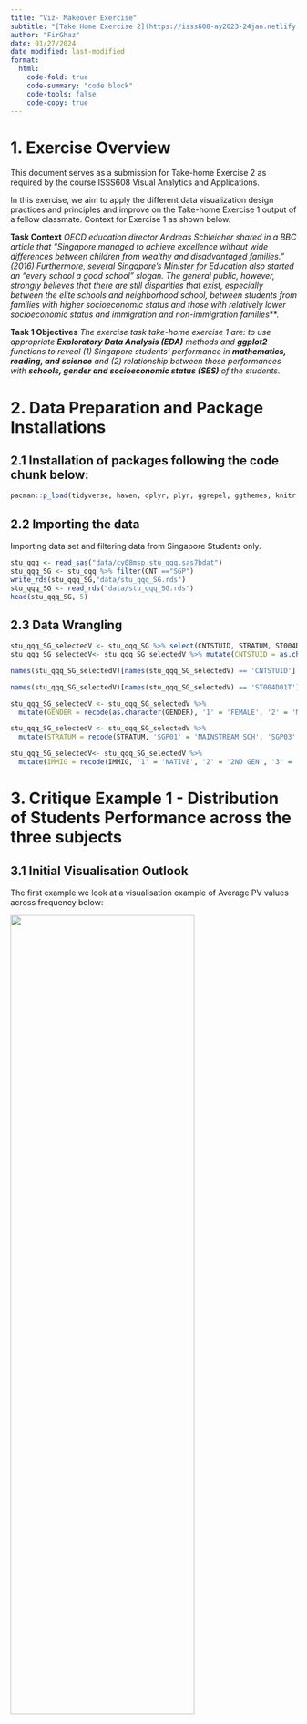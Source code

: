 ```yaml
---
title: "Viz- Makeover Exercise"
subtitle: "[Take Home Exercise 2](https://isss608-ay2023-24jan.netlify.app/take-home_ex/th_ex02)"
author: "FirGhaz"
date: 01/27/2024
date modified: last-modified
format:
  html:
    code-fold: true
    code-summary: "code block"
    code-tools: false
    code-copy: true
---
```


# 1. Exercise Overview

This document serves as a submission for Take-home Exercise 2 as required by the course ISSS608 Visual Analytics and Applications.

In this exercise, we aim to apply the different data visualization design practices and principles and improve on the Take-home Exercise 1 output of a fellow classmate. Context for Exercise 1 as shown below. 

**Task Context**
  _OECD education director Andreas Schleicher shared in a BBC article that “Singapore managed to achieve excellence without wide differences between children from wealthy and disadvantaged families.” (2016) Furthermore, several Singapore’s Minister for Education also started an “every school a good school” slogan. The general public, however, strongly believes that there are still disparities that exist, especially between the elite schools and neighborhood school, between students from families with higher socioeconomic status and those with relatively lower socioeconomic status and immigration and non-immigration families_**.

**Task 1 Objectives**
  _The exercise task take-home exercise 1 are: to use appropriate **Exploratory Data Analysis (EDA)** methods and **ggplot2** functions to reveal (1) Singapore students’ performance in **mathematics, reading, and science** and (2) relationship between these performances with **schools, gender and socioeconomic status (SES)** of the students._
  

# 2. Data Preparation and Package Installations

## 2.1 Installation of packages following the code chunk below:
```r
pacman::p_load(tidyverse, haven, dplyr, plyr, ggrepel, ggthemes, knitr, kableExtra, intsvy, hrbrthemes, ggridges, ggdist, patchwork, colorspace, reshape2, scales, ggplot2, ggpol, gridExtra)
```

## 2.2 Importing the data 

Importing data set and filtering data from Singapore Students only.
```r
stu_qqq <- read_sas("data/cy08msp_stu_qqq.sas7bdat")
stu_qqq_SG <- stu_qqq %>% filter(CNT =="SGP")
write_rds(stu_qqq_SG,"data/stu_qqq_SG.rds")
stu_qqq_SG <- read_rds("data/stu_qqq_SG.rds")
head(stu_qqq_SG, 5)
```
## 2.3 Data Wrangling

```r
stu_qqq_SG_selectedV <- stu_qqq_SG %>% select(CNTSTUID, STRATUM, ST004D01T, IMMIG, ESCS,PV1READ:PV10READ, PV1SCIE:PV10SCIE, PV1MATH:PV10MATH)
stu_qqq_SG_selectedV<- stu_qqq_SG_selectedV %>% mutate(CNTSTUID = as.character(CNTSTUID))

names(stu_qqq_SG_selectedV)[names(stu_qqq_SG_selectedV) == 'CNTSTUID'] <- 'STUDENT ID'

names(stu_qqq_SG_selectedV)[names(stu_qqq_SG_selectedV) == 'ST004D01T'] <- 'GENDER'

stu_qqq_SG_selectedV <- stu_qqq_SG_selectedV %>%
  mutate(GENDER = recode(as.character(GENDER), '1' = 'FEMALE', '2' = 'MALE'))

stu_qqq_SG_selectedV <- stu_qqq_SG_selectedV %>%
  mutate(STRATUM = recode(STRATUM, 'SGP01' = 'MAINSTREAM SCH', 'SGP03' = 'PRIVATE SCH'))

stu_qqq_SG_selectedV<- stu_qqq_SG_selectedV %>%
  mutate(IMMIG = recode(IMMIG, '1' = 'NATIVE', '2' = '2ND GEN', '3' = '1ST GEN'))
```



# 3. Critique Example 1 - Distribution of Students Performance across the three subjects

## 3.1 Initial Visualisation Outlook
The first example we look at a visualisation example of Average PV values across frequency below:

![](image/Critique_1.png){width="80%" height="60%"}

**Intended Viz's Proposition**

In this visualisation, the author created a Histogram with a Box plot to show the Average PVs versus Frequency across 3 subjects. It was a good attempt to show the readers the distribution skews, the statistical mean (with the red dot) and, possibly the outliers' stretch to determine min|max range within each subjects.

## 3.2 Potential Enhancements

To achieve the balance between aesthetics and clarity a few enhancements can be made: 

  1. To view the skewness of the distribution with accuracy, we *must maintain the aspect ratio of the plots produced*. This implies that patchwork function is not recommended as it will compress the aspect ratio making the scale of the axes inaccurate. 
  
  2. The X Axis should be represented accurate as the Average of PVs in each subject. while the Y Axis should be the score 
  
  3. We can also explore to include the *Statistical Summary of Mean and Median values* and the lines corresponding to it and input a legend on the top right for quick reference.
  
  4. Bin width was selected at 20. This allows the balance of appeal (avoiding too many vertical lines) while still balancing the clarity of the shape of the distribution shown.
  
  5. The *Grid* panels, major and minor lines were designed to be subtle-ly more apparent so that it can provide quick reference to x/y axis for the various bins
  
  6. Both axes to start from '0' to give an accurate representation of each bin.
  
  7. The fill colour of the Histogram bins were made with high transparent fill effect, this is to allow easier reference of all the major and minor grid lines for x and y axes.

::: panel-tabset
# **MATH**
```r
#| warning: false 
stu_qqq_SG_selectedV <- stu_qqq_SG_selectedV %>%
  mutate(Maths = rowSums(stu_qqq_SG_selectedV[paste0('PV', c(1:10), "MATH")], 
                   na.rm = TRUE)/10) %>% 
  mutate(Reading = 
           rowSums(stu_qqq_SG[paste0('PV', c(1:10), "READ")], 
                   na.rm = TRUE)/10) %>% 
  mutate(Science = 
           rowSums(stu_qqq_SG[paste0('PV', c(1:10), "SCIE")], 
                   na.rm = TRUE)/10)

# Maths Histogram and Boxplot with Mean and Median
maths_plot <- ggplot(stu_qqq_SG_selectedV, aes(x = Maths)) +
  geom_histogram(color = "#459395", binwidth = 20, fill = "#459395", alpha = 0.4) + coord_cartesian(xlim = c(0,1000), ylim = c(-80,600)) +
  geom_boxplot(width = 40, position = position_nudge(y = -60), outlier.shape = 20, outlier.size = 4, outlier.color = "darkblue", fill = "#459395", color = "#000000", alpha = 0.1) +
  geom_vline(aes(xintercept = mean(Maths, na.rm = TRUE)), linetype = "dashed", color = "red", size = 0.8, alpha = 0.5) +
  annotate("text", x = mean(stu_qqq_SG_selectedV$Maths, na.rm = TRUE) + 20, y = -20, label = paste(round(mean(stu_qqq_SG_selectedV$Maths, na.rm = TRUE), 2)), color = "red", size = 4, angle = 0, hjust = 1.35) +
  geom_vline(aes(xintercept = median(Maths, na.rm = TRUE)), linetype = "solid", color = "blue", size = 0.8, alpha = 0.5) +
  annotate("text", x = median(stu_qqq_SG_selectedV$Maths, na.rm = TRUE) + 20, y = -20, label = paste(round(median(stu_qqq_SG_selectedV$Maths, na.rm = TRUE), 2)), color = "blue", size = 4, angle = 0, hjust = 0.15) +
  labs(title = "Distribution of Maths Scores (PV)", x = "Maths Scores", y = "Density") +
  theme_minimal()

maths_plot <- maths_plot +
  theme(panel.background = element_rect(fill = "grey95", color = NA),
        panel.grid.major = element_line(color = "grey80", size = 0.5),
        panel.grid.minor = element_line(color = "grey90", size = 0.25)) +
  annotate("text", x = 900, y = 580, label = "Mean Value", color = "red", size = 3.5, alpha = 0.8) +
  annotate("text", x = 900, y = 550, label = "Median Value", color = "blue", size = 3.5, alpha = 0.8)

print(maths_plot)
```
# **READING**
```r
#| warning: false 
reading_plot <- ggplot(stu_qqq_SG_selectedV, aes(x = Reading)) +
  geom_histogram(color = "#EB7C69", binwidth = 20, fill = "#EB7C69", alpha = 0.4) + coord_cartesian(xlim = c(0,1000), ylim = c(-80,600)) +
  geom_boxplot(width = 40, position = position_nudge(y = -60), outlier.shape = 20, outlier.size = 4, outlier.color = "red", fill = "#EB7C69", color = "#000000", alpha = 0.1) +
  geom_vline(aes(xintercept = mean(Reading, na.rm = TRUE)), linetype = "dashed", color = "red", size = 0.8, alpha = 0.5) +
  annotate("text", x = mean(stu_qqq_SG_selectedV$Reading, na.rm = TRUE) + 20, y = -20, label = paste(round(mean(stu_qqq_SG_selectedV$Reading, na.rm = TRUE), 2)), color = "red", size = 4, angle = 0, hjust = 1.35) +
  geom_vline(aes(xintercept = median(Reading, na.rm = TRUE)), linetype = "solid", color = "blue", size = 0.8, alpha = 0.5) +
  annotate("text", x = median(stu_qqq_SG_selectedV$Reading, na.rm = TRUE) + 20, y = -20, label = paste(round(median(stu_qqq_SG_selectedV$Reading, na.rm = TRUE), 2)), color = "blue", size = 4, angle = 0, hjust = 0.15) +
  labs(title = "Distribution of Reading Scores (PV)", x = "Reading Scores", y = "Density") +
  theme_minimal()

reading_plot <- reading_plot +
  theme(panel.background = element_rect(fill = "grey95", color = NA),
        panel.grid.major = element_line(color = "grey80", size = 0.5),
        panel.grid.minor = element_line(color = "grey90", size = 0.25)) +
  annotate("text", x = 900, y = 580, label = "Mean Value", color = "red", size = 3.5, alpha = 0.8) +
  annotate("text", x = 900, y = 550, label = "Median Value", color = "blue", size = 3.5, alpha = 0.8)

print(reading_plot)
```
# **SCIENCE**
```r
#| warning: false 
science_plot <- ggplot(stu_qqq_SG_selectedV, aes(x = Science)) +
  geom_histogram(color = "#FDA638", binwidth = 20, fill = "#FDA638", alpha = 0.4) + coord_cartesian(xlim = c(0,1000), ylim = c(-80,600)) +
  geom_boxplot(width = 40, position = position_nudge(y = -60), outlier.shape = 20, outlier.size = 4, outlier.color = "darkorange", fill = "#FDA638", color = "#000000", alpha = 0.1) +
  geom_vline(aes(xintercept = mean(Science, na.rm = TRUE)), linetype = "dashed", color = "red", size = 0.8, alpha = 0.5) +
  annotate("text", x = mean(stu_qqq_SG_selectedV$Science, na.rm = TRUE) + 20, y = -20, label = paste(round(mean(stu_qqq_SG_selectedV$Science, na.rm = TRUE), 2)), color = "red", size = 4, angle = 0, hjust = 1.35) +
  geom_vline(aes(xintercept = median(Science, na.rm = TRUE)), linetype = "solid", color = "blue", size = 0.8, alpha = 0.5) +
  annotate("text", x = median(stu_qqq_SG_selectedV$Science, na.rm = TRUE) + 20, y = -20, label = paste(round(median(stu_qqq_SG_selectedV$Science, na.rm = TRUE), 2)), color = "blue", size = 4, angle = 0, hjust = 0.15) +
  labs(title = "Distribution of Science Scores (PV)", x = "Science Scores", y = "Density") +
  theme_minimal()

science_plot <- science_plot +
  theme(panel.background = element_rect(fill = "grey95", color = NA),
        panel.grid.major = element_line(color = "grey80", size = 0.5),
        panel.grid.minor = element_line(color = "grey90", size = 0.25)) +
  annotate("text", x = 900, y = 580, label = "Mean Value", color = "red", size = 3.5, alpha = 0.8) +
  annotate("text", x = 900, y = 550, label = "Median Value", color = "blue", size = 3.5, alpha = 0.8)

print(science_plot)

```
:::
# 4. Critique Example 2 - Distribution of Student Performances by Gender

## 4.1 Initial Intended Visualisation Outlook
Next, we look at a visualisation example of Distribution of Student Performances by Gender:

![](image/Critique_2.png){width="70%" height="60%"}
**Intended Viz's Proposition**

In this visualisation, the author created boxplots to show the Reading PVs across 3 subjects by Gender. 

## 4.2 Potential Enhancements

To achieve the balance between aesthetics and clarity these enhancements can be made: 

  1. Y axis must be accurately represented across all subjects. This will give a more coherent representation of the means and stats median across the 3 subjects.
  
  3. We can also explore to include the *Statistical Summary of Mean and Median values* and the lines corresponding to it and input a legend on the top right for quick reference.
  
  4. A violin plot can be utilised in the background to give a sense of the distribution and range of the performance within each gender and subject domains.
  
  5. 
  
```r
#| warning = false
P7 <- ggplot(data= stu_qqq_SG_selectedV,
       aes(x= GENDER, y= Maths)) +
  geom_violin(color = "#459395", size = 0.6, fill= "#459395", alpha = 0.4) +
  geom_boxplot(width= 0.4, outlier.colour = "grey30", outlier.size = 3, outlier.color = "darkblue", 
               outlier.alpha = 0.5, outlier.shape = 19) +
  stat_summary(geom = "point",       
               fun.y="mean",         
               colour ="red",        
               size=3) +  coord_cartesian(ylim = c(0,1000)) +
  scale_color_manual(values=c("#999999", "#E69F00")) +
  theme_minimal() +
  labs(title="Mathematics") +  
  theme(axis.title.x = element_blank(),
        axis.title.y = element_blank(),
        plot.title=element_text(size= 12, hjust= 0.5),
        axis.text = element_text(size= 10)) 
P7 <- P7 +
  stat_summary(aes(label = round(..y.., 2)), geom = "text", fun.y = mean, 
               vjust = -1.0, color = "red", size = 3) +
  stat_summary(aes(label = round(..y.., 2)), geom = "text", fun.y = median, 
               vjust = 1.8, color = "blue", size = 3) + theme(panel.background = element_rect(fill = "grey95", color = NA),
        panel.grid.major = element_line(color = "grey80", size = 0.5),
        panel.grid.minor = element_line(color = "grey90", size = 0.25))
  

P8 <- ggplot(data= stu_qqq_SG_selectedV,
       aes(x= GENDER, y= Reading)) +
  geom_violin(color = "#EB7C69", size = 0.6, fill= "#EB7C69", alpha = 0.4) +
  geom_boxplot(width= 0.4, outlier.colour = "grey30", outlier.size = 3, outlier.color = "darkred", 
               outlier.alpha = 0.5, outlier.shape = 19) +
  stat_summary(geom = "point",       
               fun.y="mean",         
               colour ="red",        
               size=3) +  coord_cartesian(ylim = c(0,1000)) +  
  theme_minimal() +
  labs(title="Reading") + 
  theme(axis.title.x = element_blank(),
        axis.title.y = element_blank(),
        axis.text.y = element_blank(),
        plot.title=element_text(size= 12, hjust= 0.5),
        axis.text = element_text(size= 10)) 
  
P8 <- P8 +
  stat_summary(aes(label = round(..y.., 2)), geom = "text", fun.y = mean, 
               vjust = -1.0, color = "red", size = 3) +
  stat_summary(aes(label = round(..y.., 2)), geom = "text", fun.y = median, 
               vjust = 1.8, color = "blue", size = 3) + theme(panel.background = element_rect(fill = "grey95", color = NA),
        panel.grid.major = element_line(color = "grey80", size = 0.5),
        panel.grid.minor = element_line(color = "grey90", size = 0.25))
  
P9 <- ggplot(data= stu_qqq_SG_selectedV,
       aes(x= GENDER, y= Science)) +
  geom_violin(color = "#FDA638", size = 0.6, fill= "#FDA638", alpha = 0.4) +
  geom_boxplot(width= 0.4, outlier.colour = "grey30", outlier.size = 3, outlier.color = "red", 
               outlier.alpha = 0.5, outlier.shape = 19) +
  stat_summary(geom = "point",       
               fun.y="mean",         
               colour ="red",        
               size=3) +  coord_cartesian(ylim = c(0,1000)) +  
  theme_minimal() +
  labs(title="Science") + 
  theme(axis.title.x = element_blank(),
        axis.text.y = element_blank(),
        axis.title.y = element_blank(),
        plot.title=element_text(size= 12, hjust= 0.5),
        axis.text = element_text(size= 10)) 

P9 <- P9 +
  stat_summary(aes(label = round(..y.., 2)), geom = "text", fun.y = mean, 
               vjust = -1.0, color = "red", size = 3) +
  stat_summary(aes(label = round(..y.., 2)), geom = "text", fun.y = median, 
               vjust = 1.8, color = "blue", size = 3) + theme(panel.background = element_rect(fill = "grey95", color = NA),
        panel.grid.major = element_line(color = "grey80", size = 0.5),
        panel.grid.minor = element_line(color = "grey90", size = 0.25)) +
  annotate("text", x = 2.0, y = 1000, label = "Mean Value", color = "red", size = 3.5, alpha = 0.8) +
  annotate("text", x =2.0, y = 960, label = "Median Value", color = "blue", size = 3.5, alpha = 0.8)

(P7 + P8 + P9) +
    plot_annotation(title= "Distribution of Performance (PV) by Gender", subtitle = "Higher mean scores in Math & Science, for Male Gender", theme = theme(plot.title=element_text(size= 15, hjust= 0.5)))
  


```

# 5. My Take-Aways

This exercise facilitates my understanding with regards to the importance of balancing aestheticness vs clarity. Utilising the right visualizations is imperative to ensure that the target audience is captivated and well-informed of the insights gained by the data visualisation. Moving ahead, I am looking forward to making interactive visualisation that can garner deeper insights as the target audience fondle more with the visualisation developed. 


